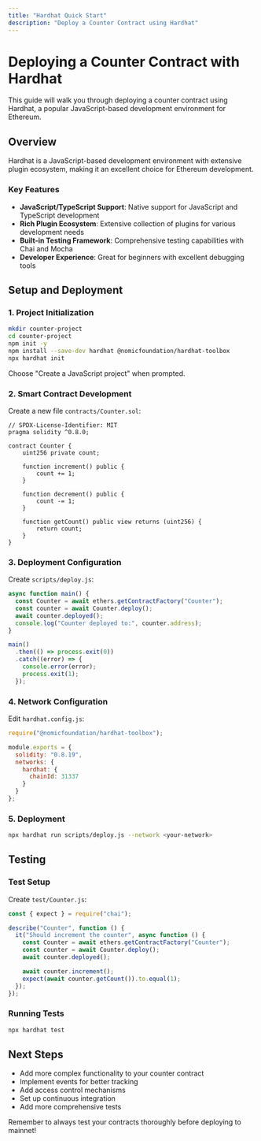 ```yaml
---
title: "Hardhat Quick Start"
description: "Deploy a Counter Contract using Hardhat"
---
```


# Deploying a Counter Contract with Hardhat

This guide will walk you through deploying a counter contract using Hardhat, a popular JavaScript-based development environment for Ethereum.

## Overview

Hardhat is a JavaScript-based development environment with extensive plugin ecosystem, making it an excellent choice for Ethereum development.

### Key Features

- **JavaScript/TypeScript Support**: Native support for JavaScript and TypeScript development
- **Rich Plugin Ecosystem**: Extensive collection of plugins for various development needs
- **Built-in Testing Framework**: Comprehensive testing capabilities with Chai and Mocha
- **Developer Experience**: Great for beginners with excellent debugging tools

## Setup and Deployment

### 1. Project Initialization

```bash
mkdir counter-project
cd counter-project
npm init -y
npm install --save-dev hardhat @nomicfoundation/hardhat-toolbox
npx hardhat init
```

Choose "Create a JavaScript project" when prompted.

### 2. Smart Contract Development

Create a new file `contracts/Counter.sol`:

```solidity
// SPDX-License-Identifier: MIT
pragma solidity ^0.8.0;

contract Counter {
    uint256 private count;

    function increment() public {
        count += 1;
    }

    function decrement() public {
        count -= 1;
    }

    function getCount() public view returns (uint256) {
        return count;
    }
}
```

### 3. Deployment Configuration

Create `scripts/deploy.js`:

```javascript
async function main() {
  const Counter = await ethers.getContractFactory("Counter");
  const counter = await Counter.deploy();
  await counter.deployed();
  console.log("Counter deployed to:", counter.address);
}

main()
  .then(() => process.exit(0))
  .catch((error) => {
    console.error(error);
    process.exit(1);
  });
```

### 4. Network Configuration

Edit `hardhat.config.js`:

```javascript
require("@nomicfoundation/hardhat-toolbox");

module.exports = {
  solidity: "0.8.19",
  networks: {
    hardhat: {
      chainId: 31337
    }
  }
};
```

### 5. Deployment

```bash
npx hardhat run scripts/deploy.js --network <your-network>
```

## Testing

### Test Setup

Create `test/Counter.js`:

```javascript
const { expect } = require("chai");

describe("Counter", function () {
  it("Should increment the counter", async function () {
    const Counter = await ethers.getContractFactory("Counter");
    const counter = await Counter.deploy();
    await counter.deployed();

    await counter.increment();
    expect(await counter.getCount()).to.equal(1);
  });
});
```

### Running Tests

```bash
npx hardhat test
```

## Next Steps

- Add more complex functionality to your counter contract
- Implement events for better tracking
- Add access control mechanisms
- Set up continuous integration
- Add more comprehensive tests

Remember to always test your contracts thoroughly before deploying to mainnet! 